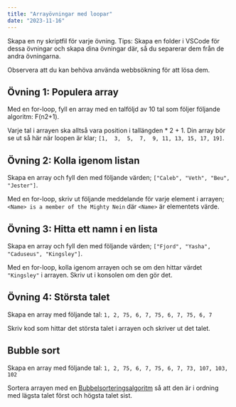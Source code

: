 ```yaml
---
title: "Arrayövningar med loopar"
date: "2023-11-16"
---
```


Skapa en ny skriptfil för varje övning.
Tips: Skapa en folder i VSCode för dessa övningar och skapa dina övningar där, så du separerar dem från de andra övningarna.

Observera att du kan behöva använda webbsökning för att lösa dem.

## Övning 1: Populera array
Med en for-loop, fyll en array med en talföljd av 10 tal som följer följande algoritm: F(n2+1).

Varje tal i arrayen ska alltså vara position i tallängden * 2 + 1.
Din array bör se ut så här när loopen är klar; `[1,  3,  5,  7,  9, 11, 13, 15, 17, 19]`.

## Övning 2: Kolla igenom listan
Skapa en array och fyll den med följande värden; `["Caleb", "Veth", "Beu", "Jester"]`.

Med en for-loop, skriv ut följande meddelande för varje element i arrayen;
`<Name> is a member of the Mighty Nein` där `<Name>` är elementets värde.

## Övning 3: Hitta ett namn i en lista
Skapa en array och fyll den med följande värden; `["Fjord", "Yasha", "Caduseus", "Kingsley"]`.

Med en for-loop, kolla igenom arrayen och se om den hittar värdet `"Kingsley"` i arrayen. Skriv ut i konsolen om den gör det.

## Övning 4: Största talet
Skapa en array med följande tal:
`1, 2, 75, 6, 7, 75, 6, 7, 75, 6, 7`

Skriv kod som hittar det största talet i arrayen och skriver ut det talet.

## Bubble sort
Skapa en array med följande tal:
`1, 2, 75, 6, 7, 75, 6, 7, 73, 107, 103, 102`

Sortera arrayen med en [Bubbelsorteringsalgoritm](https://sv.wikipedia.org/wiki/Bubbelsortering) så att den är i ordning med lägsta talet först och högsta talet sist.